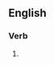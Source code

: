 ==English==

===Verb===
{{head|en|present participle}}

# {{present participle of|fend off|lang=en|nocat=1}}